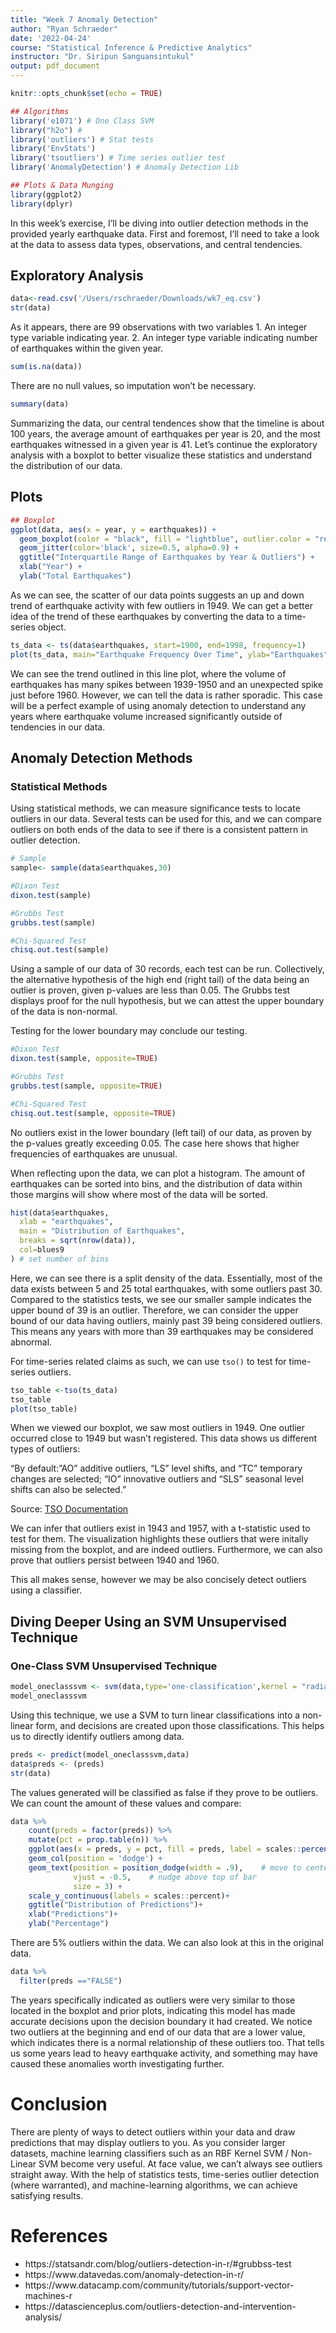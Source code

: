 ```yaml
---
title: "Week 7 Anomaly Detection"
author: "Ryan Schraeder"
date: '2022-04-24'
course: "Statistical Inference & Predictive Analytics"
instructor: "Dr. Siripun Sanguansintukul"
output: pdf_document
---
```


```r
knitr::opts_chunk$set(echo = TRUE)
```
```r
## Algorithms
library('e1071') # One Class SVM
library("h2o") # 
library('outliers') # Stat tests
library('EnvStats') 
library('tsoutliers') # Time series outlier test
library('AnomalyDetection') # Anomaly Detection Lib

## Plots & Data Munging
library(ggplot2)
library(dplyr)
```

In this week's exercise, I'll be diving into outlier detection methods in the provided yearly earthquake data. First and foremost, I'll need to take a look at the data to assess data types, observations, and central tendencies. 

## Exploratory Analysis
```r
data<-read.csv('/Users/rschraeder/Downloads/wk7_eq.csv')
str(data)
```
As it appears, there are 99 observations with two variables
1. An integer type variable indicating year.
2. An integer type variable indicating number of earthquakes within the given year.

```r
sum(is.na(data))
```
There are no null values, so imputation won't be necessary. 
```r
summary(data)
```
Summarizing the data, our central tendences show that the timeline is about 100 years, the average amount of earthquakes per year is 20, and the most earthquakes witnessed in a given year is 41. Let's continue the exploratory analysis with a boxplot to better visualize these statistics and understand the distribution of our data. 

## Plots
```r
## Boxplot
ggplot(data, aes(x = year, y = earthquakes)) + 
  geom_boxplot(color = "black", fill = "lightblue", outlier.color = "red") +
  geom_jitter(color='black', size=0.5, alpha=0.9) +
  ggtitle("Interquartile Range of Earthquakes by Year & Outliers") +
  xlab("Year") +
  ylab("Total Earthquakes")
```
As we can see, the scatter of our data points suggests an up and down trend of earthquake activity with few outliers in 1949. We can get a better idea of the trend of these earthquakes by converting the data to a time-series object. 

```r
ts_data <- ts(data$earthquakes, start=1900, end=1998, frequency=1)
plot(ts_data, main="Earthquake Frequency Over Time", ylab="Earthquakes", col="blue")
```
We can see the trend outlined in this line plot, where the volume of earthquakes has many spikes between 1939-1950 and an unexpected spike just before 1960. However, we can tell the data is rather sporadic. This case will be a perfect example of using anomaly detection to understand any years where earthquake volume increased significantly outside of tendencies in our data. 

## Anomaly Detection Methods

### Statistical Methods 
Using statistical methods, we can measure significance tests to locate outliers in our data. Several tests can be used for this, and we can compare outliers on both ends of the data to see if there is a consistent pattern in outlier detection. 

```r
# Sample
sample<- sample(data$earthquakes,30)

#Dixon Test 
dixon.test(sample)

#Grubbs Test
grubbs.test(sample)

#Chi-Squared Test
chisq.out.test(sample)

```
Using a sample of our data of 30 records, each test can be run. Collectively, the alternative hypothesis of the high end (right tail) of the data being an outlier is proven, given p-values are less than 0.05. The Grubbs test displays proof for the null hypothesis, but we can attest the upper boundary of the data is non-normal. 

Testing for the lower boundary may conclude our testing. 
```r
#Dixon Test 
dixon.test(sample, opposite=TRUE)

#Grubbs Test
grubbs.test(sample, opposite=TRUE)

#Chi-Squared Test
chisq.out.test(sample, opposite=TRUE)

```

No outliers exist in the lower boundary (left tail) of our data, as proven by the p-values greatly exceeding 0.05. The case here shows that higher frequencies of earthquakes are unusual. 

When reflecting upon the data, we can plot a histogram. The amount of earthquakes can be sorted into bins, and the distribution of data within those margins will show where most of the data will be sorted. 
```r
hist(data$earthquakes,
  xlab = "earthquakes",
  main = "Distribution of Earthquakes",
  breaks = sqrt(nrow(data)),
  col=blues9
) # set number of bins
```
Here, we can see there is a split density of the data. Essentially, most of the data exists between 5 and 25 total earthquakes, with some outliers past 30. Compared to the statistics tests, we see our smaller sample indicates the upper bound of 39 is an outlier. Therefore, we can consider the upper bound of our data having outliers, mainly past 39 being considered outliers. This means any years with more than 39 earthquakes may be considered abnormal. 

For time-series related claims as such, we can use `tso()` to test for time-series outliers. 
```r
tso_table <-tso(ts_data)
tso_table
plot(tso_table)
```

When we viewed our boxplot, we saw most outliers in 1949. One outlier occurred close to 1949 but wasn't registered. This data shows us different types of outliers: 

"By default: "AO" additive outliers, "LS" level shifts, and "TC" temporary changes are selected; "IO" innovative outliers and "SLS" seasonal level shifts can also be selected."

Source: [TSO Documentation](https://www.rdocumentation.org/packages/tsoutliers/versions/0.6-8/topics/tso)

We can infer that outliers exist in 1943 and 1957, with a t-statistic used to test for them. The visualization highlights these outliers that were initally missing from the boxplot, and are indeed outliers. Furthermore, we can also prove that outliers persist between 1940 and 1960.

This all makes sense, however we may be also concisely detect outliers using a classifier.

## Diving Deeper Using an SVM Unsupervised Technique

### One-Class SVM Unsupervised Technique
```r
model_oneclasssvm <- svm(data,type='one-classification',kernel = "radial",gamma=0.05,nu=0.05)
model_oneclasssvm
```

Using this technique, we use a SVM to turn linear classifications into a non-linear form, and decisions are created upon those classifications. This helps us to directly  identify outliers among data. 

```r
preds <- predict(model_oneclasssvm,data)
data$preds <- (preds)
str(data)
```
The values generated will be classified as false if they prove to be outliers. We can count the amount of these values and compare: 
```r
data %>% 
    count(preds = factor(preds)) %>% 
    mutate(pct = prop.table(n)) %>% 
    ggplot(aes(x = preds, y = pct, fill = preds, label = scales::percent(pct))) + 
    geom_col(position = 'dodge') + 
    geom_text(position = position_dodge(width = .9),    # move to center of bars
              vjust = -0.5,    # nudge above top of bar
              size = 3) + 
    scale_y_continuous(labels = scales::percent)+
    ggtitle("Distribution of Predictions")+
    xlab("Predictions")+
    ylab("Percentage")
```
There are 5% outliers within the data. We can also look at this in the original data. 

```r
data %>%
  filter(preds =="FALSE")
```
The years specifically indicated as outliers were very similar to those located in the boxplot and prior plots, indicating this model has made accurate decisions upon the decision boundary it had created. We notice two outliers at the beginning and end of our data that are a lower value, which indicates there is a normal relationship of these outliers too. That tells us some years lead to heavy earthquake activity, and something may have caused these anomalies worth investigating further. 

# Conclusion

There are plenty of ways to detect outliers within your data and draw predictions that may display outliers to you. As you consider larger datasets, machine learning classifiers such as an RBF Kernel SVM / Non-Linear SVM become very useful. At face value, we can't always see outliers straight away. With the help of statistics tests, time-series outlier detection (where warranted), and machine-learning algorithms, we can achieve satisfying results. 

# References 
- https://statsandr.com/blog/outliers-detection-in-r/#grubbss-test
- https://www.datavedas.com/anomaly-detection-in-r/
- https://www.datacamp.com/community/tutorials/support-vector-machines-r
- https://datascienceplus.com/outliers-detection-and-intervention-analysis/
